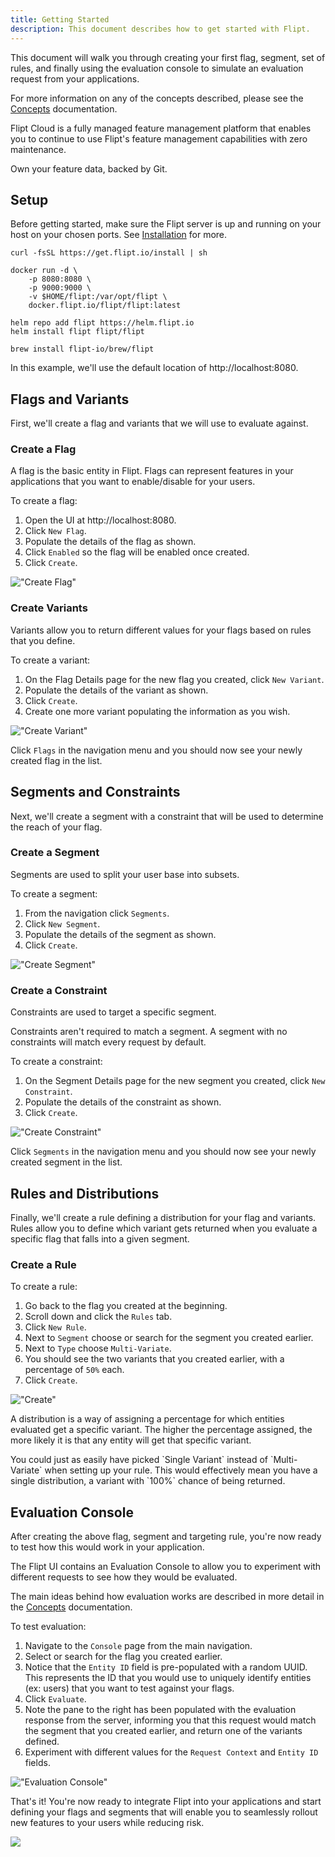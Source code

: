 ```yaml
---
title: Getting Started
description: This document describes how to get started with Flipt.
---
```


This document will walk you through creating your
first flag, segment, set of rules, and finally using the evaluation console to
simulate an evaluation request from your applications.

For more information on any of the concepts described, please see the
[Concepts](/v1/concepts) documentation.

<Card href="/cloud/overview" title="Flipt Cloud" icon="cloud">
  Flipt Cloud is a fully managed feature management platform that
  enables you to continue to use Flipt's feature management capabilities with
  zero maintenance.

Own your feature data, backed by Git.

</Card>

## Setup

Before getting started, make sure the Flipt server is up and running on your
host on your chosen ports. See [Installation](/v1/installation) for more.

<CodeGroup>

```console Binary
curl -fsSL https://get.flipt.io/install | sh
```

```console Docker
docker run -d \
    -p 8080:8080 \
    -p 9000:9000 \
    -v $HOME/flipt:/var/opt/flipt \
    docker.flipt.io/flipt/flipt:latest
```

```console Kubernetes/Helm
helm repo add flipt https://helm.flipt.io
helm install flipt flipt/flipt
```

```console Homebrew
brew install flipt-io/brew/flipt
```

</CodeGroup>

In this example, we'll use the default location of http://localhost:8080.

## Flags and Variants

First, we'll create a flag and variants that we will use to evaluate against.

### Create a Flag

A flag is the basic entity in Flipt. Flags can represent features in your
applications that you want to enable/disable for your users.

To create a flag:

1. Open the UI at http://localhost:8080.
2. Click `New Flag`.
3. Populate the details of the flag as shown.
4. Click `Enabled` so the flag will be enabled once created.
5. Click `Create`.

!["Create Flag"](/v1/images/getting_started/create_flag.png)

### Create Variants

Variants allow you to return different values for your flags based on rules that
you define.

To create a variant:

1. On the Flag Details page for the new flag you created, click `New Variant`.
2. Populate the details of the variant as shown.
3. Click `Create`.
4. Create one more variant populating the information as you wish.

!["Create Variant"](/v1/images/getting_started/create_variant.png)

Click `Flags` in the navigation menu and you should now see your newly created
flag in the list.

## Segments and Constraints

Next, we'll create a segment with a constraint that will be used to determine the
reach of your flag.

### Create a Segment

Segments are used to split your user base into subsets.

To create a segment:

1. From the navigation click `Segments`.
2. Click `New Segment`.
3. Populate the details of the segment as shown.
4. Click `Create`.

!["Create Segment"](/v1/images/getting_started/create_segment.png)

### Create a Constraint

Constraints are used to target a specific segment.

<Note>
  Constraints aren't required to match a segment. A segment with no constraints
  will match every request by default.
</Note>

To create a constraint:

1. On the Segment Details page for the new segment you created, click
   `New Constraint`.
2. Populate the details of the constraint as shown.
3. Click `Create`.

!["Create Constraint"](/v1/images/getting_started/create_constraint.png)

Click `Segments` in the navigation menu and you should now see your newly
created segment in the list.

## Rules and Distributions

Finally, we'll create a rule defining a distribution for your flag and variants.
Rules allow you to define which variant gets returned when you
evaluate a specific flag that falls into a given segment.

### Create a Rule

To create a rule:

1. Go back to the flag you created at the beginning.
2. Scroll down and click the `Rules` tab.
3. Click `New Rule`.
4. Next to `Segment` choose or search for the segment you created earlier.
5. Next to `Type` choose `Multi-Variate`.
6. You should see the two variants that you created earlier, with a percentage
   of `50%` each.
7. Click `Create`.

!["Create"](/v1/images/getting_started/create_rule.png)

A distribution is a way of assigning a percentage for which entities evaluated
get a specific variant. The higher the percentage assigned, the more likely it
is that any entity will get that specific variant.

<Note>
  You could just as easily have picked `Single Variant` instead of
  `Multi-Variate` when setting up your rule. This would effectively mean you
  have a single distribution, a variant with `100%` chance of being returned.
</Note>

## Evaluation Console

After creating the above flag, segment and targeting rule, you're now ready to
test how this would work in your application.

The Flipt UI contains an Evaluation Console to allow you to experiment
with different requests to see how they would be evaluated.

The main ideas behind how evaluation works are described in more detail in the
[Concepts](/v1/concepts#evaluation) documentation.

To test evaluation:

1. Navigate to the `Console` page from the main navigation.
2. Select or search for the flag you created earlier.
3. Notice that the `Entity ID` field is pre-populated with a random UUID. This represents
   the ID that you would use to uniquely identify entities (ex: users) that you
   want to test against your flags.
4. Click `Evaluate`.
5. Note the pane to the right has been populated with the evaluation
   response from the server, informing you that this request would match the
   segment that you created earlier, and return one of the variants defined.
6. Experiment with different values for the `Request Context` and `Entity ID` fields.

!["Evaluation Console"](/v1/images/getting_started/evaluation_console.png)

That's it! You're now ready to integrate Flipt into your applications and start
defining your flags and segments that will enable you to seamlessly rollout
new features to your users while reducing risk.

<img
  referrerPolicy="no-referrer-when-downgrade"
  src="https://static.scarf.sh/a.png?x-pxid=cbab140a-56f5-4356-9016-09f9ab3d2dad"
/>
